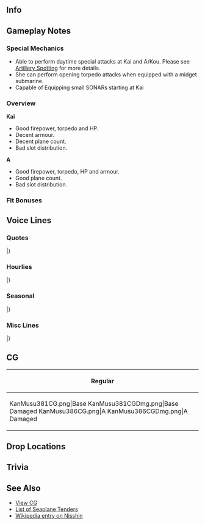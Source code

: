 ==Info==
{{KanmusuInfo|ID=381}}
{{KanmusuInfo|ID=381a}}
{{KanmusuInfo|ID=386}}

==Gameplay Notes==
===Special Mechanics===
* Able to perform daytime special attacks at Kai and A/Kou. Please see [[Combat/Artillery_Spotting|Artillery Spotting]] for more details.
* She can perform opening torpedo attacks when equipped with a midget submarine.
* Capable of Equipping small SONARs starting at Kai

===Overview===
'''Kai'''
* Good firepower, torpedo and HP.
* Decent armour.
* Decent plane count.
* Bad slot distribution.

'''A'''
* Good firepower, torpedo, HP and armour.
* Good plane count.
* Bad slot distribution.

===Fit Bonuses===
{{:{{BASEPAGENAME}}/Equipment Bonuses}}

==Voice Lines==
===Quotes===
{{ShipquoteHeader}}
{{ShipquoteKai
|scenario = Introduction
|origin = われが提督か？　ああ、ええ面構えじゃねぇ。わしゃあ、水上機母艦、日進じゃ。ようけ世話になるけ、覚えんさい。
|translation = You're my admiral? Ahh, you have fearless look. I'm Nisshin, a seaplane tender. I'll be in your care.
|audio = Nisshin-Intro.mp3
}}
{{ShipquoteKai
|scenario = Introduction
|kai = yes
|origin = 提督よぅ、今日もええ面構えじゃねぇ。水上機母艦、日進。今日もわしらと抜錨じゃあ！
|translation = Hey admiral~ you're looking fearless as ever. Nisshin, the seaplane tender, will weigh anchor today as well!
|audio = NisshinKai-Intro.mp3
}}
{{ShipquoteKai
|scenario = Introduction
|kai2 = yes
|origin = 提督よぅ、今日もええ面構えじゃねぇ。じゃけぇ、甲標的母艦、日進。今日も抜錨じゃあ！
|translation = Hey admiral~ you're looking fearless as ever. Nisshin, the midget submarine tender, will weigh anchor today as well!
|audio = NisshinA-Intro.mp3
}}
{{ShipquoteKai
|scenario = Library
|origin = 呉生まれの最新鋭水上機母艦、日進じゃ。日本海軍の整備した水上機母艦、その最終完成形というわけじゃな。強力なディーゼル機関と、足の速さも自慢じゃ！じゃけぇ、ソロモンなどの最前線への強行輸送作戦にも多用されたのぅ。まぁ～ようけ敵の飛行機だ飛んできたけぇ…せっかくの最新の甲標的母艦装備も試してみたかったのぅ。
|translation = I'm the newly modeled seaplane tender Nisshin, and I was born in the Kure Naval Arsenal. I'm the final completed model of the seaplane tender, designed by the Japanese navy. I had strong diesel engines, and thanks to that I can go fast! I was also used for reinforcement transport operations to the front lines of the Solomons. Man~ there were a lot of enemy planes that time... I sadly couldn't test out my newly equipped midget submarines.
|audio = Nisshin-Library.mp3
}}
{{ShipquoteKai
|scenario = Secretary 1
|origin = 提督よぅ、わしか？わしの出番かぁ？仕方ないのぅ。
|translation = Hey admiral~ Me? It's my time~? Can't be helped I guess.
|audio = Nisshin-Sec1.mp3
}}
{{ShipquoteKai
|scenario = Secretary 2
|origin = わしゃあ、こう見えて足が速いけんのぅ、中々に使えるんじゃ。のう？
|translation = Despite my appearance, I can run pretty fast you know?
|audio = Nisshin-Sec2.mp3
}}
{{ShipquoteKai
|scenario = Secretary 2
|kai = yes
|origin = わしゃあ、こう見えて足が早うて、装備もようけ積めるけ、か～な～りの優秀艦じゃね。のう？
|translation = Despite my appearance, I can run fast along with equipping a lot of stuff, wouldn't you say I'm a pre~tt~y good ship?
|audio = NisshinKai-Sec2.mp3
}}
{{ShipquoteKai
|scenario = Secretary 3
|origin = 何しちょる？はて…肩を揉んでくれるのかのぅ？ああ～そこじゃ～、ほんまにええあんばいじゃのぅ。
|translation = What're you doing? Oh... you're going to massage my shoulders? Ahh~ right there~, that feels good.
|audio = Nisshin-Sec3.mp3
}}
{{ShipquoteKai
|scenario = Secretary Idle
|origin = 提督よぅ…わりゃ忙しそうじゃのぅ…お？瑞穂？どしたん？差し入れの握り飯けぇ？こっとるのぅ、ありがとういたたくんじゃ。はむ…う～ん～上手い！
|translation = Admiral... You seem busy... oh? Mizuho? What's up? You made some rice balls? How kind of you, thank you. Nom...Mmm~ it's great!
|audio = Nisshin-Idle.mp3
}}
{{ShipquoteKai
|scenario = Secretary (Married)
|origin = われ、疲れた時は、熱い茶と糖分を摂るとええんじゃ…ど～れ、わしが直々お茶を入れてやろう。ええっと～、やかんは…急須は…どこじゃ？お、ここか？
|translation = Dear, it's good to drink some hot tea and eat some sweets when you're tired... Let's see, I'll pour you some tea myself. Hmmm~, where's the tea kettle... or tea pot? Oh, is this it?
|audio = Nisshin-SecMarried.mp3
}}
{{ShipquoteKai
|scenario = Wedding
|origin = 提督よぅ、どうしたんじゃ？…あ、千歳か千代田に用か?わしが呼んでくるけぇ…違う？ほれじゃけんの…瑞穂か？…それも違う？は？わし？わしか！はぁ～ビックリしたのぅ！じゃけん、苦しゅうないぞ、われは流石じゃ。見る目があるのぅ。
|translation = Admiral, what's wrong? ...Ah, you need Chitose and Chiyoda? I'll go look for them... No? Then Mizuho? ...That's not it either? Huh? Me? Oh, me! Sigh~ you scared me! Don't worry, I'm doing well. You have an eye for people.
|audio = Nisshin-Wedding.mp3
}}
{{ShipquoteKai
|scenario = Player's Score
|origin = わりゃ、何探しとるん？こがいな情報け？
|translation = What're you looking for? This kind of information?
|audio = Nisshin-PlayerScore.mp3
}}
{{ShipquoteKai
|scenario = Joining the Fleet
|origin = 水上機母艦、日進。出撃じゃ！
|translation = Nisshin, the seaplane tender. Preparing for sortie!
|audio = Nisshin-JoinFleet.mp3
}}
{{ShipquoteKai
|scenario = Joining the Fleet
|kai2 = yes
|origin = 甲標的母艦、日進。ほいじゃけんのぅ…抜錨じゃ！
|translation = Nisshin, the midget submarine tender. Ready... to Weigh Anchor!
|audio = NisshinA-JoinFleet.mp3
}}
{{ShipquoteKai
|scenario = Equipment 1
|origin = これなら、ええ感じじゃねぇ。
|translation = This is pretty good.
|audio = NisshinKai-Equip1.mp3
}}
{{ShipquoteKai
|scenario = Equipment 1
|kai = yes
|origin = ええ感じやのぅ。
|translation = Feeling good.
|audio = Nisshin-Equip1.mp3
}}
{{ShipquoteKai
|scenario = Equipment 2
|origin = 装備はようけぇ積んでええんじゃねぇ。
|translation = I can equip a lot of stuff.
|audio = Nisshin-Equip2.mp3
}}
{{ShipquoteKai
|scenario = Equipment 2
|kai2 = yes
|origin = ええ装備じゃねぇ、皆も喜ぶけぇ。
|translation = This is some nice equipment, everyone will be happy.
|audio = NisshinA-Equip2.mp3
}}
{{ShipquoteKai
|scenario = Equipment 3
|origin = ええあんばいじゃのぅ。
|translation = I'm feeling good.
|audio = Nisshin-Equip3.mp3
}}
{{ShipquoteKai
|scenario = Supply
|origin = ありがたいのぅ。
|translation = I'm thankful for this.
|audio = Nisshin-Supply.mp3
}}
{{ShipquoteKai
|scenario = Docking (Minor Damage)
|origin = じゃけぇ、風呂に入らしてもらうけんのぅ。
|translation = Well, I'm going to use the bath.
|audio = Nisshin-DockMinor.mp3
}}
{{ShipquoteKai
|scenario = Docking (Major Damage)
|origin = すまんのぅ、めげてしもうたんじゃ。ようけこと修繕せんとのぅ。
|translation = Sorry, I broke a couple parts. Better heal all this up.
|audio = Nisshin-DockMajor.mp3
}}
{{ShipquoteKai
|scenario = Construction
|origin = ほいじゃけんのぅ…艦が完成したんかねぇ？
|translation = Well look at this... a new ship is done?
|audio = Nisshin-Construction.mp3
}}
{{ShipquoteKai
|scenario = Returning from Sortie
|origin = 作戦完了じゃ！ほんまに疲れたのぅ…
|translation = Mission complete! I'm really tired...
|audio = Nisshin-SortieReturn.mp3
}}
{{ShipquoteKai
|scenario = Starting a Sortie
|origin = 物資もようけこと積んだし…届けたいのぅ…皆の衆、抜錨じゃ！
|translation = I've stocked up on a lot of materials... I would like to deliver them... Everyone, Weigh Anchor!
|audio = Nisshin-Sortie.mp3
}}
{{ShipquoteKai
|scenario = Starting a Battle
|origin = …ん？おお…？ありゃ、敵艦発見じゃ！艦隊合戦用意じゃ！急がんと！
|translation = ...Hm? Oh...? That's... enemies spotted! Everyone prepare for battle! Hurry!
|audio = Nisshin-BattleStart.mp3
}}
{{ShipquoteKai
|scenario = Attack
|origin = 日進隊、攻撃開始じゃ！
|translation = Nisshin Fleet, commence attack!
|audio = Nisshin-Attack.mp3
}}
{{ShipquoteKai
|scenario = Attack
|kai2 = yes
|origin = 日進甲標的隊、発艦始め！ええとこぉ、ようけいただきじゃ！攻撃開始！
|translation = Nisshin, midget submarine fleet, start launching! I'm going to take all the good parts! Begin the attack!
|audio = NisshinA-Attack.mp3
}}
{{ShipquoteKai
|scenario = Air Battle/Daytime Spotting/Night Battle Attack 
|origin = のぅけぇ！わしゃ負けん！
|translation = Be gone! I won't lose!
|audio = Nisshin-NightAttack.mp3
}}
{{ShipquoteKai
|scenario = Air Battle/Daytime Spotting/Night Battle Attack 
|kai = yes
|origin = おどりゃ！のぅけぇ！
|translation = There! Be gone!
|audio = NisshinKai-NightAttack.mp3
}}
{{ShipquoteKai
|scenario = Night Battle
|origin = 夜の戦じゃのぅ。ええとこいたたきじゃ！
|translation = The battle of the night. I'll be taking all the good parts!
|audio = Nisshin-NightBattle.mp3
}}
{{ShipquoteKai
|scenario = MVP
|origin = なんじゃ？わしが一番活躍したんかねぇ？まぁ、仕方ないのぅ。わしやぁ色々と出来がええけんのぅ。
|translation = What? I did the best? Well, it can't be helped. I'm just always good at stuff.
|audio = Nisshin-MVP.mp3
}}
{{ShipquoteKai
|scenario = Minor Damage 1
|origin = あったたた…痛いのぅ…誰じゃわしに飛礫を投げるんわ？
|translation = Ow ow... that hurts... who's throwing stuff at me?
|audio = Nisshin-MinorDmg1.mp3
}}
{{ShipquoteKai
|scenario = Minor Damage 2
|origin = 痛ったたたた…いつまで攻撃するんねぇ？外道めぇ！
|translation = Ouch ouch... how many times will you attack? You heretics!
|audio = Nisshin-MinorDmg2.mp3
}}
{{ShipquoteKai
|scenario = Major Damage
|origin = あっ…たたた…外道どもめぇ…今に…今に見とれよ！こがいなことでは負けん！全部やっつけてやるけぇ！
|translation = Ow...ow... You heretics... I'll... I'll show you! I won't lose to such things! I'll beat all of you up!
|audio = Nisshin-MajorDmg.mp3
}}
{{ShipquoteKai
|scenario = Sunk
|origin = これで…これで終わりかねぇ…また…沈むんじゃのぅ…やじゃのぅ…
|translation = This... this is the end... I'm... sinking again... no...
|audio = Nisshin-Sunk.mp3
}}
|} <references/>

{{clear}}

===Hourlies===
{{ShipquoteHeader | type = hourly}}
{{ShipquoteKai
|scenario = 00:00 
|origin = ほいじゃけんのぅ、今日はわしが秘書官じゃねぇ？任せとんきんさい！
|translation = Well, I'm the secretary today? Leave it to me!
|audio = NisshinKai-00.mp3
}}
{{ShipquoteKai
|scenario = 01:00 
|origin = 時刻はぁ、マルヒトマルマルじゃねぇ。ふふ～ん、どうじゃ？秘書艦なぞおちゃのこさいさいじゃ！
|translation = The time is, 0100. Hehe~, how's that? Being a secretary is easy peasy!
|audio = NisshinKai-01.mp3
}}
{{ShipquoteKai
|scenario = 02:00 
|origin = マルフタマルマルじゃねぇ。思ったより、ほんまに退屈じゃのぅ。
|translation = It's 0200. It's more boring than I expected.
|audio = NisshinKai-02.mp3
}}
{{ShipquoteKai
|scenario = 03:00 
|origin = マルサンマルマルじゃ…ふぁ～…なんか眠ぅなってきおったんじゃ…お茶が…お茶が飲みたいのぅ。
|translation = It's 0300... Yawn~...I'm getting sleepy... Tea... I need tea.
|audio = NisshinKai-03.mp3
}}
{{ShipquoteKai
|scenario = 04:00 
|origin = ゴクゴク…ぷぁ～生き返ったのじゃ。われ、お茶を淹れてくれて助かったのじゃ。ああ、時刻か？ええっと、マルヨンマルマルじゃ！もうすぐ朝じゃねぇ！
|translation = Gulp gulp... phew~ I'm revived. Thanks for pouring in some tea. Ah, the time? Uhh, it's 0400! It's almost morning!
|audio = NisshinKai-04.mp3
}}
{{ShipquoteKai
|scenario = 05:00 
|origin = マルゴーマルマル。もうすぐ夜明けじゃねぇ。皆の衆を起こす準備を始めるかのぅ…どっこいしょっと。
|translation = 0500. The night is almost over. Guess I should start waking everyone up... alley-oop.
|audio = NisshinKai-05.mp3
}}
{{ShipquoteKai
|scenario = 06:00 
|origin = マルロクマルマル、朝じゃ！艦隊～総員～起こうし～！朝じゃ！皆の衆、起きんさい！朝じゃ！朝、朝！
|translation = It's 0600, morning time! Fleet~ group~ wake-up~! It's morning! Everyone, wake up! It's morning! Morning morning!
|audio = NisshinKai-06.mp3
}}
{{ShipquoteKai
|scenario = 07:00 
|origin = マルナナマルマルじゃ。われ、朝餉はどこじゃ？…何？わしが作るんかぁ？ほいじゃったら先に言うて欲しいのぅ…意外とわしゃ料理得意なんじゃ。ほんまじゃぞぅ？われ、信じとおらんじゃろう！見とけ！
|translation = It's 0700. Where's breakfast? ...what? I have to make it? You should've told me sooner... I'm actually pretty good at cooking. You think I'm kidding? You don't believe me do you! Just watch me!
|audio = NisshinKai-07.mp3
}}
{{ShipquoteKai
|scenario = 08:00 
|origin = マルハチマルマルじゃ。どうじゃ？わしが作った日進朝定食はぁ？上手かろう？味噌汁には朝から肉まで入れといたけぇ！おかわりもあるんじゃ！こう見えて、結構搭載力があるけぇのぅ。材料は豊富じゃ！
|translation = It's 0800. How is it? How do you like my Nisshin breakfast special? Is it good? I even added some meat into the miso soup this morning! There's more if you want seconds! There's plenty of variety here. I used a lot of ingredients!
|audio = NisshinKai-08.mp3
}}
{{ShipquoteKai
|scenario = 09:00 
|origin = マルキュウマルマ…おお…千代田！元気そうじゃのぅ！また一緒に艦隊を組むのもええのぅ…お？なんじゃって？
|translation = 090... Oh... Chiyoda! Looking great today! I'd like to be in the same fleet with you again... Oh? What did you say?
|audio = NisshinKai-09.mp3
}}
{{ShipquoteKai
|scenario = 10:00 
|origin = ヒトマルマルマルじゃ。お？おお…甲標的けぇ？ようけ積めるし、最新艤装で運用能力はバッチリじゃ！試して見るけぇ？あんた、いけるかもしれんのぅ。
|translation = It's 1000. Oh? Ohh... The midget submarines? I can equip a lot of these, and with the latest equipments, they're very good to use! You want to try? You'll be able to do it.
|audio = NisshinKai-10.mp3
}}
{{ShipquoteKai
|scenario = 11:00 
|origin = ヒトヒトマル…ああ、いけん！昼餉用意してこんかった…は？われがこの握り飯を？よう出来た提督じゃねぇ！
|translation = 110... Ahh, I forgot! I don't have lunch prepared... Huh? I can have these rice balls? You're a splendid admiral!
|audio = NisshinKai-11.mp3
}}
{{ShipquoteKai
|scenario = 12:00 
|origin = われぇ！この握り飯ぶっち上手いのぅ！じゃけん提督は好きなんじゃ！やるのぅ！お？時間けぇ？時間は、丁度お昼！ヒトフタマルマルじゃね。
|translation = Hey! These rice balls are super good! I knew I liked you admiral! Amazing! Oh? The time? It's currently noon! It's 1200.
|audio = NisshinKai-12.mp3
}}
{{ShipquoteKai
|scenario = 13:00 
|origin = ヒトサンマルマル…食うたら眠うなったのぅ…
|translation = 1300... Eating all that made me sleepy...
|audio = NisshinKai-13.mp3
}}
{{ShipquoteKai
|scenario = 14:00 
|origin = ヒトヨンマル…野分！舞風！お主らも元気そうじゃねぇ！わしゃ、元気いっぱいじゃ！毎日飯も上手いしのぅ！
|translation = 140... Nowaki! Maikaze! You guys look like you're doing well! I'm doing well myself! The food is tasty everyday!
|audio = NisshinKai-14.mp3
}}
{{ShipquoteKai
|scenario = 15:00 
|origin = ヒトゴーマルマルじゃ。お？千歳か！お疲れじゃねぇ…朝、千代田が探しとったんよぅ…ああ、ならええんじゃ！姉妹仲良うてぇ、ええことじゃねぇ！
|translation = It's 1500. Oh? It's Chitose! Good work today... Chiyoda was looking for you in the morning... Oh, then that's good! You sisters are so happy together. 
|audio = NisshinKai-15.mp3
}}
{{ShipquoteKai
|scenario = 16:00 
|origin = ヒトロクマルマルじゃね。今度の、瑞穂あたりが中心になって、水上機母艦の改が出来るそうなんじゃ…わしゃまぁ、どうでもええんじゃけどぉ？いいや…楽しみになんてしとりゃせんし…言うなよ！
|translation = It's 1600. I heard Mizuho is getting a Kai next time... Well, it doesn't matter to me. No... It's not like I'm excited... don't tell anyone!
|audio = NisshinKai-16.mp3
}}
{{ShipquoteKai
|scenario = 17:00 
|origin = ヒトナナ…夕日が海に落ちるのぅ…綺麗じゃねぇ…
|translation = 17... The sun is falling behind the seas... beautiful isn't...
|audio = NisshinKai-17.mp3
}}
{{ShipquoteKai
|scenario = 18:00 
|origin = ヒトハチマルマルじゃ。夕餉はわしが作ろうかねぇ。瑞穂からもろた銀シャリがあるけぇ、これと金目の煮つけでどうじゃ？うむ、ポン酒も特別に二合付けちゃろぅ！
|translation = 1800. I'll make dinner. I got some good white rice from Mizuho, and how about some golden-eye snapper boiled in soy sauce? Alright, I'll even put out two bottles of pon wine!<ref>She's referring to the [https://en.wikipedia.org/wiki/Splendid_alfonsino Kinmetai].</ref>
|audio = NisshinKai-18.mp3
}}
{{ShipquoteKai
|scenario = 19:00 
|origin = ヒトキュウマルマル。どうじゃ？麦飯もええが、銀シャリはやはり格別じゃろう？また、金目の煮付けを乗せて食うと…ぶっち上手いのぅ！酒も進むんじゃ！
|translation = 1900. How is it? Barley rice is good as well, but nothing compared to white rice right? Eating it with that golden-eye snapper that's been boiled in soy sauce... it's so good! It goes well with the alcohol as well!
|audio = NisshinKai-19.mp3
}}
{{ShipquoteKai
|scenario = 20:00 
|origin = フタマルマル…おお！磯風！嵐！萩風！どうしたん？お？萩風の健康煮物の差し入れかぁ！ありがたいのぅ！…これは…まさか磯風の…焼き魚かなぁ？あ～いいや！感謝じゃ。
|translation = 200... Oh! Isokaze! Arashi! Hagikaze! What's up? Oh? Hagikaze you're giving some of your healthy stewed foods to us? Thank you! ...This is... are these Isokaze's... cooked fish? Oh~ no no! I appreciate it.
|audio = NisshinKai-20.mp3
}}
{{ShipquoteKai
|scenario = 21:00 
|origin = フタヒトマルマルじゃ。提督よぅ、静かな海、静かな夜の酒は…旨いのぅ。平和というもんは、実にありがたいもんじゃ。
|translation = It's 2100. Admiral, drinking some alcohol in this silent night and silent sea really makes it delicious. I'm truly thankful of this peaceful night.
|audio = NisshinKai-21.mp3
}}
{{ShipquoteKai
|scenario = 22:00 
|origin = じゃけぇ、その為には動力がいる！その為にはわしらは…ああ…少し酔ってしもうたかのぅ。風に当たってくるんじゃ…あ…時刻は…今、フタフタマルマルを回ったのぅ。
|translation = That's why, we need power! That's why we're... Ahh... Seems like I've gotten drunk a bit. I'm going to go outside for a bit... Ah... The time is... just about 2200.
|audio = NisshinKai-22.mp3
}}
{{ShipquoteKai
|scenario = 23:00 
|origin = フタサンマルマルじゃ。提督よぅ、今日はありがとう。ほいじゃけぇ、また明日も頑張ろうとのぅ。お疲れ様じゃ。少し横になるとええ…お休みじゃ。
|translation = It's 2300. Admiral, thanks for today. We need to get ready for tomorrow as well. Good work today. Rest up a bit... Good night.
|audio = NisshinKai-23.mp3
}}
|} <references/>

{{clear}}

===Seasonal===
{{SeasonalHeaderOld}}
{{SeasonalQuote
|scenario = [[Seasonal/Setsubun_2019|Setsubun 2019]]
|origin = 節分じゃね。節分も、この日進に任せておくんじゃ。日進水上機隊、発艦はじめ！瑞穂隊も続くんじゃ！
|translation =	It's Setsubun. You can leave Setsubun to me too. Nisshin Seaplane Squadron, begin takeoff! Mizuho Squadron, you too!
|audio = Nisshin_Setsubun_2019_Sec1.mp3
|notes = 
}}
{{SeasonalQuote
|scenario = [[Seasonal/Valentine%27s_Day_2019|Valentine's Day 2019]]
|origin = このチョコレートというものを渡すんが、ここのしきたりみたいじゃのう。じゃけ、わしからじゃ！
|translation =	It looks like it's a custom here to give out these "chocolate" things. Then, I'll do it too!
|audio = Nisshin_Valentines_2019_Sec1.mp3
|notes = 
}}
{{SeasonalQuote
|scenario = [[Seasonal/Hinamatsuri_2019|Coming of Spring 2019]]
|origin = ふわぁ。寒いの。わしもこたつを入りたいんじゃ。そこの猫軽巡！詰めるのじゃ！シャァ！ワシャァ！
|translation =	Whoaa. It's cold. I want to get under the kotatsu too. You there, light cruiser cat! Move over! Shoo! Shoooo!
|audio = Nisshin_Spring_2019_Sec1.mp3
|notes = 
}}
{{SeasonalQuote
|scenario = [[Seasonal/White_Day_2019|White Day 2019]]
|origin = こがいなお返し、嬉しいの。ありがたいもんじゃ。
|translation =	I'm happy you got this return gift for me. Thank you.
|audio = Nisshin_White_Day_2019_Sec1.mp3
|notes = 
}}
{{SeasonalQuote
|scenario = [[Seasonal/Sixth_Anniversary|Zuiun Festival 2019]]
|origin = そうか、こがいな祭りがあるとはの。そうじゃね、瑞雲祭り。これはええもんじゃ。わしも載せてみようかの。瑞雲団…のぉ、日向？
|translation =	I see, it's a big festival festival. So it's the Zuiun Festival. I want to take part too. The Zuiun Group... Can I, Hyuuga?
|audio = Nisshin_Zuiun_Festival_2019_Sec1.mp3
|notes = Zuiun Festival Line.
}}
{{SeasonalQuote
|scenario = [[Seasonal/Sixth_Anniversary|6th Anniversary]]
|origin = 艦隊は六周年だそうじゃね。すごいもんじゃね。提督よ、おめでとう、そして感謝じゃの。大変なもんじゃ
|translation =	I hear it's the fleet's 6th Anniversary. That's amazing. Admiral, congratulations, and thank you. This is great.
|audio = Nisshin_6th_Anniversary_Sec2.mp3
|notes = Secretary 2
}}
{{SeasonalQuote
|scenario = [[Seasonal/Rainy_Season_2019|Rainy Season 2019]]
|origin = 最近、雨の日がようけ多いのう！わしゃ、傘も装備せんといかんのじゃね？二つ持とうかのう…のう。
|translation =	It has rained incessantly as of late... I need to equip an umbrella as well, I suppose. Maybe I should take two... yes?
|audio = Nisshin_Rainy_Season_2019_Sec1.mp3
|notes = 
}}
{{SeasonalQuote
|scenario = [[Seasonal/Summer_2019|Summer 2019]]
|origin = 段々とあつなってきたの…今年も夏が来るの…
|translation =	It's getting hotter and hotter... Summer is here again...
|audio = Nisshin_Summer_2019_Sec1.mp3
|notes = 
}}
{{SeasonalQuote
|scenario = [[Seasonal/Autumn_2019|Autumn 2019]]
|origin = やっと暑い夏が終わって、秋じゃ。わしは待ち焦がれたのー。秋はくいもんもうまいし、秋祭りもええ。ええこと尽くめの季節じゃね？
|translation =	Summer is finally over and it's autumn now. I've been looking forward so much to this. Autumn is full of delicious things to eat and the autumn festival is great too. It's a season full of good things don't you think?
|audio = Nisshin_Autumn_2019_Sec1.mp3
|notes = 
}}
{{SeasonalQuote
|scenario = [[Seasonal/Saury_2019|Saury 2019]]
|origin = 	秋刀魚の季節じゃね。旬の秋刀魚はうまいけの。ん？わしは食べる専門じゃが…なんじゃ？そんな大量の探照灯は？えぇ？わしも漁に出るけ？
|translation =	It's the season for saury. Fresh saury is delicious. Hmm? I'm more suited to eating... What's that? What's with all those searchlights? Eh? I'm going fishing too?
|audio = Nisshin_Saury_2019_Sec1.mp3
|notes = 
}}
{{SeasonalQuote
|scenario = [[Seasonal/New_Year_2020|New Year 2020]]
|origin = 年が明けたの。われ、水上機母艦を、今年もよろしゅう頼むじゃ。うむ、めでたいの。
|translation =	It's a new year. Please take care of me and the other seaplane tenders this year too. Yup, it's a happy occasion.
|audio = Nisshin_New_Year_2020_Secretary_1.mp3
|notes = 
}}
{{SeasonalQuote
|scenario = [[Seasonal/Coming_of_Spring_2020|Spring 2020]]
|origin = 水上機母艦の会でお花見をやるんじゃね…そんなら、わしも何か料理を作っていくかのぅ…なにがええかのぅ…
|translation =	The seaplane tenders will be having a flower viewing party... In that case, should I make something too... I wonder what would be good...
|audio = Nisshin_Spring_2020_Secretary_1.mp3
|notes = 
}}
{{SeasonalQuote
|scenario = [[Seasonal/Seventh_Anniversary|7th Anniversary 2020]]
|origin = 艦隊は七周年だそうじゃね。すごいもんじゃね。提督よ、おめでとう、そしてよーけ感謝じゃの。大変なもんじゃ。
|translation =	I hear it's the fleet's 7th Anniversary. That's amazing. Admiral, congratulations, and thank you very much. This is great.
|audio = Nisshin_7th_Anniversary_Secretary_2.mp3
|notes = Secretary 2
}}
{{SeasonalQuote
|scenario = [[Seasonal/Eighth_Anniversary|8th Anniversary]]
|origin = 艦隊はついに八周年だそうじゃね。すごいもんじゃね。提督よ、おめでとう。そして、ようけ感謝じゃの。見事なもんじゃ。
|translation =	I heard that it's the fleet's 8th Anniversary. That's amazing. Admiral, congratulations and thank you very much. Splendid job.
|audio = Nisshin_8th Anniversary_Secretary_1.mp3
|notes = 
}}
|}<references/>

{{clear}}

===Misc Lines===
{{SeasonalHeaderOld}}
{{SeasonalQuote
|scenario = [[Winter 2019 Event]]
|origin = 日進隊、戦場海域に到達！これより突入を開始じゃあ！甲標的隊、発艦始め！
|translation =	Nisshin squadron, arriving on the field of battle! The time to strike is upon us! Midget submarine squadron, alight!
|audio =Nisshin_A-Friend_Fleet_1.mp3
|notes = Friend Fleet Line. A remodel.
}}
{{SeasonalQuote
|scenario = [[Winter 2019 Event]]
|origin = 日進隊、戦場海域に到達！これより突入を開始じゃあ！
|translation =	Nisshin squadron, arriving on the field of battle! The time to strike is upon us!
|audio = Ship_Voice_Nisshin_A_Spring_2019_Event_Friend_Fleet_2.mp3
|notes = Friend Fleet Line. Kai for Winter 2019. A remodel for Spring 2019.
}}
{{SeasonalQuote
|scenario = [[Spring 2019 Event]]
|origin = えいか？暁の水平線に、勝利を刻むじゃあ！
|translation = Ready? We shall carve victory onto dawn's horizon!
|audio =Nisshin_A-Friend_Fleet_2.mp3
|notes = Friend Fleet Line
}}
|}<references/>

{{clear}}

==CG==
{| class="mw-collapsible mw-collapsed wikitable" style="width: 100%;"
!Regular
|-
|<gallery>
KanMusu381CG.png|Base
KanMusu381CGDmg.png|Base Damaged
KanMusu386CG.png|A
KanMusu386CGDmg.png|A Damaged
</gallery>
|}

==Drop Locations==


==Trivia==

==See Also==
*[[{{PAGENAMEE}}/Gallery|View {{PAGENAME}} CG]]
*[[Eliteav|List of Seaplane Tenders]]
*[[wikipedia:Japanese_seaplane_carrier_Nisshin|Wikipedia entry on Nisshin]]
 {{shiplist}}
